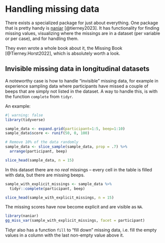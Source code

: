 # Handling missing data

There exists a specialized package for just about everything. One package that is pretty handy is [naniar](https://naniar.njtierney.com/) [@tierney2023]. It has functionality for finding missing values, visualizing where the missings are in a dataset (per variable or per case), and for handling them.

They even wrote a whole book about it, the Missing Book [@Tierney.Horst2022], which is absolutely worth a look.

## Invisible missing data in longitudinal datasets

A noteworthy case is how to handle "invisible" missing data, for example in experience sampling data where participants have missed a couple of beeps that are simply not listed in the dataset. A way to handle this, is with the function `complete` from `tidyr`.

An example:

```r
#| warning: false
library(tidyverse)

sample_data <- expand.grid(participant=1:5, beep=1:10)
sample_data$score <- runif(50, 0, 100)

# Remove 10% of the data randomly
sample_data <- slice_sample(sample_data, prop = .7) %>% 
  arrange(participant, beep)

slice_head(sample_data, n = 15)
```

In this dataset there are no *real* missings -- every cell in the table is filled with data, but there are missing beeps.

```r
sample_with_explicit_missings <- sample_data %>% 
  tidyr::complete(participant, beep)

slice_head(sample_with_explicit_missings, n = 15)
```

The missing scores have now become explicit and are visible as `NA`.

```r
library(naniar)
gg_miss_var(sample_with_explicit_missings, facet = participant)
```

Tidyr also has a function `fill` to "fill down" missing data, i.e. fill the empty values in a column with the last non-empty value above it.
